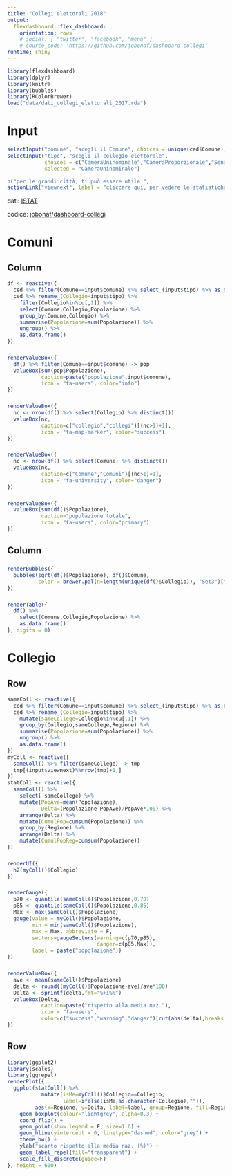 ```yaml
---
title: "Collegi elettorali 2018"
output: 
  flexdashboard::flex_dashboard:
    orientation: rows
    # social: [ "twitter", "facebook", "menu" ]
    # source_code: 'https://github.com/jobonaf/dashboard-collegi'
runtime: shiny
---
```


```r
library(flexdashboard)
library(dplyr)
library(knitr)
library(bubbles)
library(RColorBrewer)
load("data/dati_collegi_elettorali_2017.rda")
```


Input {.sidebar}
=======================================================================

```r
selectInput("comune", "scegli il Comune", choices = unique(ced$Comune), selected = sample(ced$Comune,1))
selectInput("tipo", "scegli il collegio elettorale", 
            choices = c("CameraUninominale","CameraProporzionale","SenatoUninominale","SenatoProporzionale"), 
            selected = "CameraUninominale")
```

 
```r
p("per le grandi città, ti può essere utile ",
actionLink("viewnext", label = "cliccare qui, per vedere le statistiche di un altro collegio"))
```


dati: [ISTAT](https://www.istat.it/it/archivio/208278)

codice: [jobonaf/dashboard-collegi](https://github.com/jobonaf/dashboard-collegi)


Comuni
=======================================================================


Column  {data-width=300}
-----------------------------------------------------------------------

```r
df <- reactive({
  ced %>% filter(Comune==input$comune) %>% select_(input$tipo) %>% as.data.frame()-> cu
  ced %>% rename_(Collegio=input$tipo) %>%
    filter(Collegio%in%cu[,1]) %>%
    select(Comune,Collegio,Popolazione) %>%
    group_by(Comune,Collegio) %>%
    summarise(Popolazione=sum(Popolazione)) %>%
    ungroup() %>%
    as.data.frame()
})  
```

###  {.value-box}

```r
renderValueBox({
  df() %>% filter(Comune==input$comune) -> pop
  valueBox(sum(pop$Popolazione),
           caption=paste("popolazione",input$comune),
           icon = "fa-users", color="info")
})
```

###  {.value-box}

```r
renderValueBox({
  nc <- nrow(df() %>% select(Collegio) %>% distinct())
  valueBox(nc,
           caption=c("collegio","collegi")[(nc>1)+1],
           icon = "fa-map-marker", color="success")
})
```

###  {.value-box}

```r
renderValueBox({
  nc <- nrow(df() %>% select(Comune) %>% distinct())
  valueBox(nc,
           caption=c("Comune","Comuni")[(nc>1)+1],
           icon = "fa-university", color="danger")
})
```

###  {.value-box}

```r
renderValueBox({
  valueBox(sum(df()$Popolazione),
           caption="popolazione totale",
           icon = "fa-users", color="primary")
})
```

Column
-----------------------------------------------------------------------

### {data-width=740}

```r
renderBubbles({
  bubbles(sqrt(df()$Popolazione), df()$Comune, 
          color = brewer.pal(n=length(unique(df()$Collegio)), "Set3")[factor(df()$Collegio)])
})
```

### {data-width=300}

```r
renderTable({
  df() %>%
    select(Comune,Collegio,Popolazione) %>%
    as.data.frame()
}, digits = 0)
```





Collegio
=======================================================================


Row
-----------------------------------------------------------------------

```r
sameColl <- reactive({
  ced %>% filter(Comune==input$comune) %>% select_(input$tipo) %>% as.data.frame()-> cu
  ced %>% rename_(Collegio=input$tipo) %>%
    mutate(sameCollege=Collegio%in%cu[,1]) %>%
    group_by(Collegio,sameCollege,Regione) %>%
    summarise(Popolazione=sum(Popolazione)) %>%
    ungroup() %>%
    as.data.frame()
})  
myColl <- reactive({
  sameColl() %>% filter(sameCollege) -> tmp
  tmp[(input$viewnext)%%nrow(tmp)+1,]
})  
statColl <- reactive({
  sameColl() %>%
    select(-sameCollege) %>%
    mutate(PopAve=mean(Popolazione),
           Delta=(Popolazione-PopAve)/PopAve*100) %>%
    arrange(Delta) %>%
    mutate(CumulPop=cumsum(Popolazione)) %>%
    group_by(Regione) %>%
    arrange(Delta) %>%
    mutate(CumulPopReg=cumsum(Popolazione))
})
```

###

```r
renderUI({
  h2(myColl()$Collegio)
})

```

###  {.value-box}

```r
renderGauge({
  p70 <- quantile(sameColl()$Popolazione,0.70)
  p85 <- quantile(sameColl()$Popolazione,0.85)
  Max <- max(sameColl()$Popolazione)
  gauge(value = myColl()$Popolazione, 
        min = min(sameColl()$Popolazione), 
        max = Max, abbreviate = F,
        sectors=gaugeSectors(warning=c(p70,p85), 
                             danger=c(p85,Max)),
        label = paste("popolazione"))
})
```

###  {.value-box}

```r
renderValueBox({
  ave <- mean(sameColl()$Popolazione)
  delta <- round((myColl()$Popolazione-ave)/ave*100)
  Delta <- sprintf(delta,fmt="%+i%%")
  valueBox(Delta,
           caption=paste("rispetto alla media naz."),
           icon = "fa-users", 
           color=c("success","warning","danger")[cut(abs(delta),breaks = c(0,7,15,Inf))])
})
```

Row
-----------------------------------------------------------------------

```r
library(ggplot2)
library(scales)
library(ggrepel)
renderPlot({
  ggplot(statColl() %>%
           mutate(isMe=myColl()$Collegio==Collegio,
                  label=ifelse(isMe,as.character(Collegio),"")), 
         aes(x=Regione, y=Delta, label=label, group=Regione, fill=Regione)) +
    geom_boxplot(colour="lightgrey", alpha=0.3) +
    coord_flip() +
    geom_point(show.legend = F, size=1.6) +
    geom_hline(yintercept = 0, linetype="dashed", color="grey") + 
    theme_bw() +
    ylab("scarto rispetto alla media naz. (%)") +
    geom_label_repel(fill="transparent") +
    scale_fill_discrete(guide=F)
}, height = 600)
```
